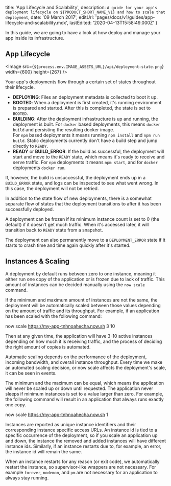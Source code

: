 
  title: 'App Lifecycle and Scalability',
  description: `A guide for your app's deployment lifecycle on ${PRODUCT_SHORT_NAME_V1} and how to scale that deployment`,
  date: '09 March 2017',
  editUrl: 'pages/docs/v1/guides/app-lifecycle-and-scalability.mdx',
  lastEdited: '2020-04-13T15:58:49.000Z'
}

In this guide, we are going to have a look at how <ProductNameShortV1 /> deploy and manage your app inside its infrastructure.

## App Lifecycle

<Image
  src={`${process.env.IMAGE_ASSETS_URL}/api/deployment-state.png`}
  width={600}
  height={267}
/>

Your app's deployments flow through a certain set of states throughout their lifecycle.

- **DEPLOYING**: Files an deployment metadata is collected to boot it up.
- **BOOTED**: When a deployment is first created, it's running environment is prepared and started. After this is completed, the state is set to `BOOTED`.
- **BUILDING**: After the deployment infrastructure is up and running, the deployment is built. For `docker` based deployments, this means `docker build` and persisting the resulting docker image.<br/>
  For `npm` based deployments it means running `npm install` and `npm run build`. Static deployments currently don't have a build step and jump directly to `READY`.
- **READY** or **BUILD_ERROR**: If the build as successful, the deployment will start and move to the `READY` state, which means it's ready to receive and serve traffic. For `npm` deployments it means `npm start`, and for `docker` deployments `docker run`.

If, however, the build is unsuccessful, the deployment ends up in a `BUILD_ERROR` state, and logs can be inspected to see what went wrong. In this case, the deployment will not be retried.

In addition to the state flow of new deployments, there is a somewhat separate flow of states that the deployment transitions to after it has been successfully deployed.

A deployment can be frozen if its minimum instance count is set to 0 (the default) if it doesn't get much traffic. When it's accessed later, it will transition back to `READY` state from a snapshot.

The deployment can also permanently move to a `DEPLOYMENT_ERROR` state if it starts to crash time and time again quickly after it's started.

## Instances & Scaling

A deployment by default runs between zero to one instance, meaning it either run one copy of the application or is frozen due to lack of traffic. This amount of instances can be decided manually using the `now scale` command.

If the minimum and maximum amount of instances are not the same, the deployment will be automatically scaled between those values depending on the amount of traffic and its throughput. For example, if an application has been scaled with the following command:

<TerminalInput>now scale https://my-app-tnhnoahecha.now.sh 3 10</TerminalInput>

Then at any given time, the application will have 3-10 active instances depending on how much it is receiving traffic, and the process of deciding the right amount of copies is automated.

Automatic scaling depends on the performance of the deployment, incoming bandwidth, and overall instance throughput. Every time we make an automated scaling decision, or now scale affects the deployment's scale, it can be seen in events.

The minimum and the maximum can be equal, which means the application will never be scaled up or down until requested. The application never sleeps if minimum instances is set to a value larger than zero. For example, the following command will result in an application that always runs exactly one copy.

<TerminalInput>now scale https://my-app-tnhnoahecha.now.sh 1</TerminalInput>

Instances are reported as unique instance identifiers and their corresponding instance specific access URLs. An instance id is tied to a specific occurrence of the deployment, so if you scale an application up and down, the instance the removed and added instances will have different instance ids. Similarly, if an instance restarts due to, for example, an error, the instance id will remain the same.

When an instance restarts for any reason (or exit code), we automatically restart the instance, so supervisor-like wrappers are not necessary. For example `forever`, `nodemon`, and `pm` are not necessary for an application to always stay running.

